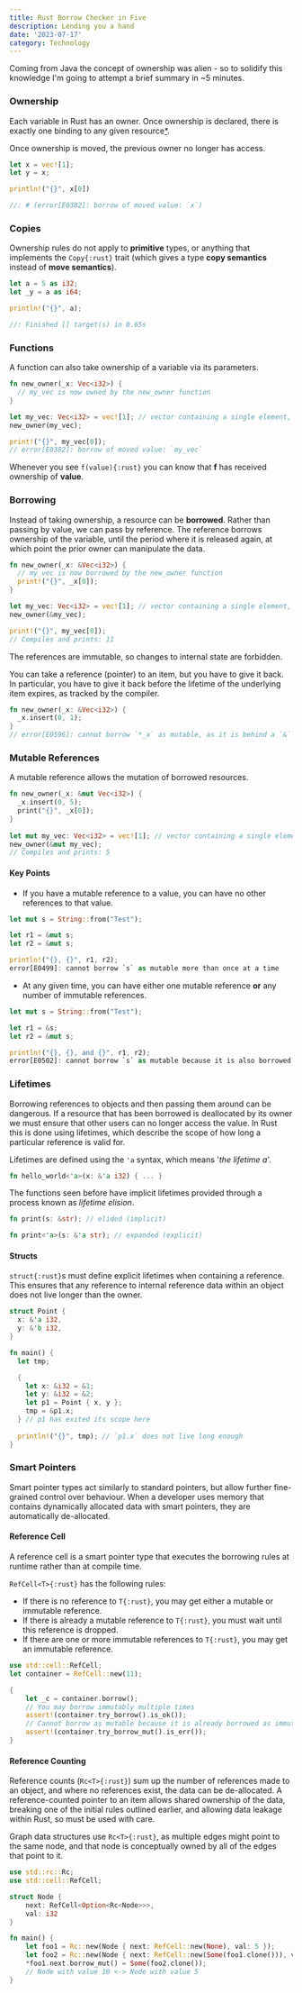 ```yaml
---
title: Rust Borrow Checker in Five
description: Lending you a hand
date: '2023-07-17'
category: Technology
---
```


Coming from Java the concept of ownership was alien - so to solidify this knowledge I'm going to attempt a brief summary 
in ~5 minutes.

### Ownership

Each variable in Rust has an owner. Once ownership is declared, there is exactly one binding to any given resource[*](#reference-counting).

Once ownership is moved, the previous owner no longer has access.

```rust
let x = vec![1];
let y = x;

println!("{}", x[0])

//: # (error[E0382]: borrow of moved value: `x`)
```

### Copies

Ownership rules do not apply to **primitive** types, or anything that implements the `Copy{:rust}` trait (which gives
a type **copy semantics** instead of **move semantics**).

```rust
let a = 5 as i32;
let _y = a as i64;

println!("{}", a);

//: Finished [] target(s) in 0.65s
```

### Functions

A function can also take ownership of a variable via its parameters.

```rust
fn new_owner(_x: Vec<i32>) {
  // my_vec is now owned by the new_owner function
}

let my_vec: Vec<i32> = vec![1]; // vector containing a single element, 1
new_owner(my_vec);

print!("{}", my_vec[0]);
// error[E0382]: borrow of moved value: `my_vec`
```

Whenever you see `f(value){:rust}` you can know that **f** has received ownership of **value**.

### Borrowing

Instead of taking ownership, a resource can be **borrowed**. Rather than passing by value, we can pass by reference.
The reference borrows ownership of the variable, until the period where it is released again, at
which point the prior owner can manipulate the data.

```rust
fn new_owner(_x: &Vec<i32>) {
  // my_vec is now borrowed by the new_owner function
  print!("{}", _x[0]);
}

let my_vec: Vec<i32> = vec![1]; // vector containing a single element, 1
new_owner(&my_vec);

print!("{}", my_vec[0]);
// Compiles and prints: 11
```

The references are immutable, so changes to internal state are forbidden.

You can take a reference (pointer) to an item, but you have to give it back. In particular, you have to give it back 
before the lifetime of the underlying item expires, as tracked by the compiler.

```rust
fn new_owner(_x: &Vec<i32>) {
  _x.insert(0, 1);
}
// error[E0596]: cannot borrow `*_x` as mutable, as it is behind a `&` reference
```

### Mutable References

A mutable reference allows the mutation of borrowed resources.

```rust /mut/
fn new_owner(_x: &mut Vec<i32>) {
  _x.insert(0, 5);
  print("{}", _x[0]);
}
 
let mut my_vec: Vec<i32> = vec![1]; // vector containing a single element, 1
new_owner(&mut my_vec);
// Compiles and prints: 5
```

#### Key Points

- If you have a mutable reference to a value, you can have no other references to that value.


```rust /mut/1-3
let mut s = String::from("Test");

let r1 = &mut s;
let r2 = &mut s;

println!("{}, {}", r1, r2);
error[E0499]: cannot borrow `s` as mutable more than once at a time
```

- At any given time, you can have either one mutable reference **or** any number of immutable references.

```rust /mut/5-6
let mut s = String::from("Test");

let r1 = &s;
let r2 = &mut s;

println!("{}, {}, and {}", r1, r2);
error[E0502]: cannot borrow `s` as mutable because it is also borrowed as immutable
```

### Lifetimes

Borrowing references to objects and then passing them around can be dangerous. If a resource that has been borrowed
is deallocated by its owner we must ensure that other users can no longer access the value. In Rust this is done using 
lifetimes, which describe the scope of how long a particular reference is valid for.

Lifetimes are defined using the `'a` syntax, which means '*the lifetime a*'. 

```rust
fn hello_world<'a>(x: &'a i32) { ... }
```

The functions seen before have implicit lifetimes provided through a process known as *lifetime elision*.

```rust
fn print(s: &str); // elided (implicit)

fn print<'a>(s: &'a str); // expanded (explicit)
```

#### Structs

`struct{:rust}`s must define explicit lifetimes when containing a reference. This ensures that any reference to internal 
reference data within an object does not live longer than the owner.

```rust
struct Point {
  x: &'a i32,
  y: &'b i32,
}

fn main() {
  let tmp; 

  {
    let x: &i32 = &1;
    let y: &i32 = &2;
    let p1 = Point { x, y }; 
    tmp = &p1.x;
  } // p1 has exited its scope here
  
  println!("{}", tmp); // `p1.x` does not live long enough
}
```

### Smart Pointers

Smart pointer types act similarly to standard pointers, but allow further fine-grained control over behaviour.
When a developer uses memory that contains dynamically allocated data with smart pointers, they are automatically 
de-allocated.

#### Reference Cell

A reference cell is a smart pointer type that executes the borrowing rules at runtime rather than at compile time. 

`RefCell<T>{:rust}` has the following rules:
- If there is no reference to `T{:rust}`, you may get either a mutable or immutable reference.
- If there is already a mutable reference to `T{:rust}`, you must wait until this reference is dropped.
- If there are one or more immutable references to `T{:rust}`, you may get an immutable reference.

```rust
use std::cell::RefCell;
let container = RefCell::new(11);

{
    let _c = container.borrow();
    // You may borrow immutably multiple times
    assert!(container.try_borrow().is_ok());
    // Cannot borrow as mutable because it is already borrowed as immutable.
    assert!(container.try_borrow_mut().is_err());
}
```

#### Reference Counting

Reference counts (`Rc<T>{:rust}`) sum up the number of references made to an object, and where no references exist, the data can be
de-allocated. A reference-counted pointer to an item allows shared ownership of the data, breaking one of the initial rules outlined
earlier, and allowing data leakage within Rust, so must be used with care. 

Graph data structures use `Rc<T>{:rust}`, as multiple edges might point to the same node, and that node is conceptually 
owned by all of the edges that point to it.

```rust
use std::rc::Rc;
use std::cell::RefCell;

struct Node {
    next: RefCell<Option<Rc<Node>>>,
    val: i32
}

fn main() {
    let foo1 = Rc::new(Node { next: RefCell::new(None), val: 5 });
    let foo2 = Rc::new(Node { next: RefCell::new(Some(foo1.clone())), val: 10 });
    *foo1.next.borrow_mut() = Some(foo2.clone());
    // Node with value 10 <-> Node with value 5
}
```


